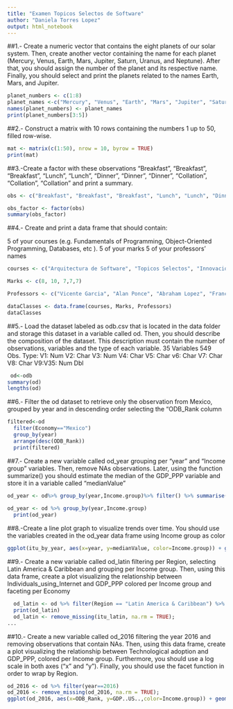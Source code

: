 ---
title: "Examen Topicos Selectos de Software"
author: "Daniela Torres Lopez"
output: html_notebook
---

##1.- Create a numeric vector that contains the eight planets of our solar system. Then, create another vector containing the name for each planet (Mercury, Venus, Earth, Mars, Jupiter, Saturn, Uranus, and Neptune). After that, you should assign the number of the planet and its respective name. Finally, you should select and print the planets related to the names Earth, Mars, and Jupiter.

```{r}
planet_numbers <- c(1:8)
planet_names <-c("Mercury", "Venus", "Earth", "Mars", "Jupiter", "Saturn", "Uranus", "Neptune")
names(planet_numbers) <- planet_names
print(planet_numbers[3:5])
```


##2.- Construct a matrix with 10 rows containing the numbers 1 up to 50, filled row-wise.
```{r}
mat <- matrix(c(1:50), nrow = 10, byrow = TRUE)
print(mat)
```


##3.-Create a factor with these observations "Breakfast", "Breakfast", "Breakfast", "Lunch", "Lunch", "Dinner", "Dinner", "Dinner", "Collation", "Collation", "Collation" and print a summary.
```{r}

obs <- c("Breakfast", "Breakfast", "Breakfast", "Lunch", "Lunch", "Dinner", "Dinner", "Dinner", "Collation", "Collation", "Collation")

obs_factor <- factor(obs)
summary(obs_factor)

```


##4.- Create and print a data frame that should contain:

5 of your courses (e.g. Fundamentals of Programming, Object-Oriented Programming, Databases, etc ).
5 of your marks
5 of your professors' names

```{r}
courses <- c("Arquitectura de Software", "Topicos Selectos", "Innovacion Tecnologica", "IHM", "Arquitectura de las Computadoras")

Marks <- c(8, 10, 7,7,7)

Professors <- c("Vicente Garcia", "Alan Ponce", "Abraham Lopez", "Francisco Lopez", "Oscar Martinez")

dataClasses <- data.frame(courses, Marks, Professors)
dataClasses
```


##5.- Load the dataset labeled as odb.csv that is located in the data folder and storage this dataset in a variable called od. Then, you should describe the composition of the dataset. This description must contain the number of observations, variables and the type of each variable.
35 Variables
549 Obs.
Type:
  V1: Num
  V2: Char
  V3: Num
  V4: Char
  V5: Char
  v6: Char
  V7: Char
  V8: Char
  V9:V35: Num Dbl

```{r}
 od<-odb
summary(od)
lengths(od)

```



##6.- Filter the od dataset to retrieve only the observation from Mexico, grouped by year and in descending order selecting the "ODB_Rank column
```{r}
filtered<-od
  filter(Economy=="Mexico") 
  group_by(year)
  arrange(desc(ODB_Rank))
  print(filtered)
```


##7.- Create a new variable called od_year grouping per "year" and "Income group" variables. Then, remove NAs observations. Later, using the function summarize() you should estimate the median of the GDP_PPP variable and store it in a variable called "medianValue"
```{r}
od_year <- od%>% group_by(year,Income.group)%>% filter() %>% summarise(medianValue = median(GDP_PPP)) 
  
od_year <- od %>% group_by(year,Income.group) 
  print(od_year) 

```


##8.-Create a line plot graph to visualize trends over time. You should use the variables created in the od_year data frame using Income group as color
```{r}
ggplot(itu_by_year, aes(x=year, y=medianValue, color=Income.group)) + geom_line() + ggtitle("Median value over time")
```


##9.- Create a new variable called od_latin filtering per Region, selecting Latin America & Caribbean and grouping per Income group. Then, using this data frame, create a plot visualizing the relationship between Individuals_using_Internet and GDP_PPP colored per Income group and faceting per Economy
```{r}
  od_latin <- od %>% filter(Region == "Latin America & Caribbean") %>% group_by(Income.group)
  print(od_latin)
  od_latin <- remove_missing(itu_latin, na.rm = TRUE);
...
```


##10.- Create a new variable called od_2016 filtering the year 2016 and removing observations that contain NAs. Then, using this data frame, create a plot visualizing the relationship between Technological adoption and GDP_PPP, colored per Income group. Furthermore, you should use a log scale in both axes ("x" and "y"). Finally, you should use the facet function in order to wrap by Region.
```{r}
od_2016 <- od %>% filter(year==2016)
od_2016 <- remove_missing(od_2016, na.rm = TRUE);
ggplot(od_2016, aes(x=ODB_Rank, y=GDP..US..,color=Income.group)) + geom_point() + scale_x_log10() + scale_y_log10() + facet_wrap(~Region)
```


